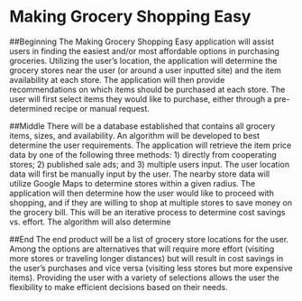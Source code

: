 # Making Grocery Shopping Easy

##Beginning
The Making Grocery Shopping Easy application will assist users in finding the easiest and/or most affordable options in purchasing groceries. Utilizing the user’s location, the application will determine the grocery stores near the user (or around a user inputted site) and the item availability at each store. The application will then provide recommendations on which items should be purchased at each store. 
The user will first select items they would like to purchase, either through a pre-determined recipe or manual request. 

##Middle
There will be a database established that contains all grocery items, sizes, and availability. An algorithm will be developed to best determine the user requirements. 
The application will retrieve the item price data by one of the following three methods: 1) directly from cooperating stores; 2) published sale ads; and 3) multiple users input. The user location data will first be manually input by the user. The nearby store data will utilize Google Maps to determine stores within a given radius. 
The application will then determine how the user would like to proceed with shopping, and if they are willing to shop at multiple stores to save money on the grocery bill. This will be an iterative process to determine cost savings vs. effort. The algorithm will also determine 

##End
The end product will be a list of grocery store locations for the user. Among the options are alternatives that will require more effort (visiting more stores or traveling longer distances) but will result in cost savings in the user’s purchases and vice versa (visiting less stores but more expensive items). Providing the user with a variety of selections allows the user the flexibility to make efficient decisions based on their needs. 

